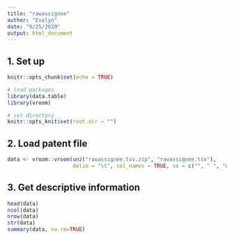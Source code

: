---
title: "rawassignee"
author: "Evelyn"
date: "9/25/2020"
output: html_document
---

## 1. Set up
```{r setup, include=FALSE}
knitr::opts_chunk$set(echo = TRUE)

# load packages
library(data.table)
library(vroom)

# set directory
knitr::opts_knit$set(root.dir = "")
```

## 2. Load patent file
```{r}
data <- vroom::vroom(unz("rawassignee.tsv.zip", "rawassignee.tsv"), 
                     delim = "\t", col_names = TRUE, na = c("", " ", "na", "NA", "N/A"))
```

## 3. Get descriptive information
```{r}
head(data)
ncol(data)
nrow(data)
str(data)
summary(data, na.rm=TRUE)
```
